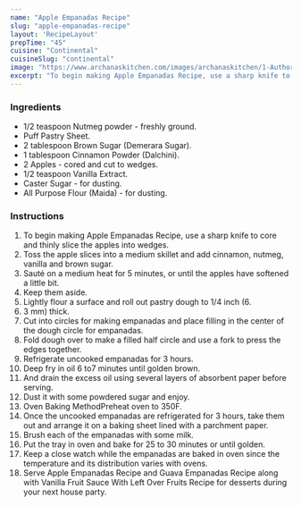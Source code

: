 ---
name: "Apple Empanadas Recipe"
slug: "apple-empanadas-recipe"
layout: 'RecipeLayout'
prepTime: "45"
cuisine: "Continental"
cuisineSlug: "continental"
image: "https://www.archanaskitchen.com/images/archanaskitchen/1-Author/garimasgautam-gmail.com/Apple_Empanadas_1600.jpg"
excerpt: "To begin making Apple Empanadas Recipe, use a sharp knife to core and thinly slice the apples into wedges"
---

### Ingredients

- 1/2 teaspoon Nutmeg powder - freshly ground.
- Puff Pastry Sheet.
- 2 tablespoon Brown Sugar (Demerara Sugar).
- 1 tablespoon Cinnamon Powder (Dalchini).
- 2 Apples - cored and cut to wedges.
- 1/2 teaspoon Vanilla Extract.
- Caster Sugar - for dusting.
- All Purpose Flour (Maida) - for dusting.

### Instructions

1. To begin making Apple Empanadas Recipe, use a sharp knife to core and thinly slice the apples into wedges.
1. Toss the apple slices into a medium skillet and add cinnamon, nutmeg, vanilla and brown sugar.
1. Sauté on a medium heat for 5 minutes, or until the apples have softened a little bit.
1. Keep them aside.
1. Lightly flour a surface and roll out pastry dough to 1/4 inch (6.
1. 3 mm) thick.
1. Cut into circles for making empanadas and place filling in the center of the dough circle for empanadas.
1. Fold dough over to make a filled half circle and use a fork to press the edges together.
1. Refrigerate uncooked empanadas for 3 hours.
1. Deep fry in oil 6 to7 minutes until golden brown.
1. And drain the excess oil using several layers of absorbent paper before serving.
1. Dust it with some powdered sugar and enjoy.
1. Oven Baking MethodPreheat oven to 350F.
1. Once the uncooked empanadas are refrigerated for 3 hours, take them out and arrange it on a baking sheet lined with a parchment paper.
1. Brush each of the empanadas with some milk.
1. Put the tray in oven and bake for 25 to 30 minutes or until golden.
1. Keep a close watch while the empanadas are baked in oven since the temperature and its distribution varies with ovens.
1. Serve Apple Empanadas Recipe and Guava Empanadas Recipe along with Vanilla Fruit Sauce With Left Over Fruits Recipe for desserts during your next house party.
